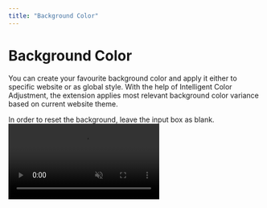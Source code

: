 ```yaml
---
title: "Background Color"
---
```



# Background Color

You can create your favourite background color and apply it either to specific website or as global style.
With the help of Intelligent Color Adjustment, the extension applies most relevant background color variance based on current website theme.

<Callout type="info">
  In order to reset the background, leave the input box as blank.
</Callout>

<br/>

<video className="rounded-lg" muted controls loop playsinline src="/custom-style/change-background.webm" />